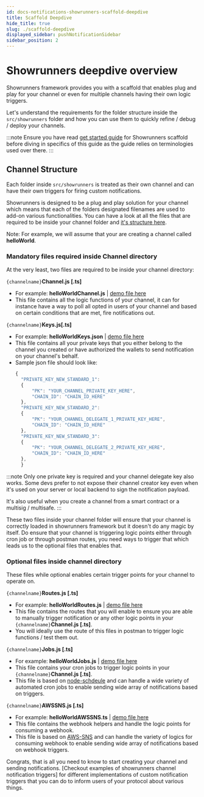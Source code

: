 ```yaml
---
id: docs-notifications-showrunners-scaffold-deepdive
title: Scaffold Deepdive
hide_title: true
slug: ./scaffold-deepdive
displayed_sidebar: pushNotificationSidebar
sidebar_position: 2
---
```


# Showrunners deepdive overview

Showrunners framework provides you with a scaffold that enables plug and play for your channel or even for multiple channels having their own logic triggers. 

Let's understand the requirements for the folder structure inside the `src/showrunners` folder and how you can use them to quickly refine / debug / deploy your channels.

:::note
Ensure you have read [get started guide](/docs/notifications/showrunners/ "Guide for getting started with Showrunners scaffold for trigger notificatons via Push protocol") for Showrunners scaffold before diving in specifics of this guide as the guide relies on terminologies used over there.
:::

<head>
  <title>Showrunners Scaffold Deepdive | Showrunners Scaffold | Push Notifications | Push Documentation</title>
</head>

## Channel Structure
Each folder inside `src/showrunners` is treated as their own channel and can have their own triggers for firing custom notifications. 

Showrunners is designed to be a plug and play solution for your channel which means that each of the folders designated filenames are used to add-on various functionalities. You can have a look at all the files that are required to be inside your channel folder and [it's structure here](https://github.com/ethereum-push-notification-service/push-showrunners-framework/tree/main/src/sample_showrunners/helloWorld "Hello World channel with custom trigger using Showrunners scaffold").

Note: For example, we will assume that your are creating a channel called **helloWorld**.

### Mandatory files required inside Channel directory
At the very least, two files are required to be inside your channel directory:

`{channelname}`**Channel.js [.ts]**
  - For example: **helloWorldChannel.js** | [demo file here](https://github.com/ethereum-push-notification-service/push-showrunners-framework/blob/main/src/sample_showrunners/helloWorld/helloWorldChannel.ts "Example file in repo for helloWorldChannel.js")
  - This file contains all the logic functions of your channel, it can for instance have a way to poll all opted in users of your channel and based on certain conditions that are met, fire notifications out.

`{channelname}`**Keys.js[.ts]**
  - For example: **helloWorldKeys.json** | [demo file here](https://github.com/ethereum-push-notification-service/push-showrunners-framework/blob/main/src/sample_showrunners/helloWorld/helloWorldKeys.json "Example file in repo for helloWorldKeys.js")
  - This file contains all your private keys that you either belong to the channel you created or have authorized the wallets to send notification on your channel's behalf.
  - Sample json file should look like:
    ```js
    { 
      "PRIVATE_KEY_NEW_STANDARD_1": 
      { 
          "PK": "YOUR_CHANNEL_PRIVATE_KEY_HERE", 
          "CHAIN_ID": "CHAIN_ID_HERE"
      }, 
      "PRIVATE_KEY_NEW_STANDARD_2": 
      { 
          "PK": "YOUR_CHANNEL_DELEGATE_1_PRIVATE_KEY_HERE", 
          "CHAIN_ID": "CHAIN_ID_HERE"
      }, 
      "PRIVATE_KEY_NEW_STANDARD_3": 
      { 
          "PK": "YOUR_CHANNEL_DELEGATE_2_PRIVATE_KEY_HERE", 
          "CHAIN_ID": "CHAIN_ID_HERE"
      }, 
      }
    ```

  :::note
  Only one private key is required and your channel delegate key also works. Some devs prefer to not expose their channel creator key even when it's used on your server or local backend to sign the notification payload. 

  It's also useful when you create a channel from a smart contract or a multisig / multisafe.
  :::

These two files inside your channel folder will ensure that your channel is correctly loaded in showrunners framework but it doesn't do any magic by itself. Do ensure that your channel is triggering logic points either through cron job or through postman routes, you need ways to trigger that which leads us to the optional files that enables that.

### Optional files inside channel directory
These files while optional enables certain trigger points for your channel to operate on.

`{channelname}`**Routes.js [.ts]**
- For example: **helloWorldRoutes.js** | [demo file here](https://github.com/ethereum-push-notification-service/push-showrunners-framework/blob/main/src/sample_showrunners/helloWorld/helloWorldRoutes.ts "Example file in repo for helloWorldRoutes.js")
- This file contains the routes that you will enable to ensure you are able to manually trigger notification or any other logic points in your `{channelname}`**Channel.js [.ts]**.
- You will ideally use the route of this files in postman to trigger logic functions / test them out. 

`{channelname}`**Jobs.js [.ts]**
- For example: **helloWorldJobs.js** | [demo file here](https://github.com/ethereum-push-notification-service/push-showrunners-framework/blob/main/src/sample_showrunners/helloWorld/helloWorldJobs.ts "Example file in repo for helloWorldJobs.js")
- This file contains your cron jobs to trigger logic points in your `{channelname}`**Channel.js [.ts]**.
- This file is based on [node-schdeule](https://github.com/node-schedule/node-schedule "Repo of node-schedule, an advance cron job library for node") and can handle a wide variety of automated cron jobs to enable sending wide array of notifications based on triggers.

`{channelname}`**AWSSNS.js [.ts]**
- For example: **helloWorldAWSSNS.ts** | [demo file here](https://github.com/ethereum-push-notification-service/push-showrunners-framework/blob/main/src/sample_showrunners/helloWorld/helloWorldAWSSNS.ts "Example file in repo for helloWorldAWSSNS.js")
- This file contains the webhook helpers and handle the logic points for consuming a webhook.
- This file is based on [AWS-SNS](https://aws.amazon.com/sns/ "Learn about AWS SNS") and can handle the variety of logics for consuming webhook to enable sending wide array of notifications based on webhook triggers.

Congrats, that is all you need to know to start creating your channel and sending notifications. [Checkout examples of showrunners channel notification triggers] for different implementations of custom notification triggers that you can do to inform users of your protocol about various things.
